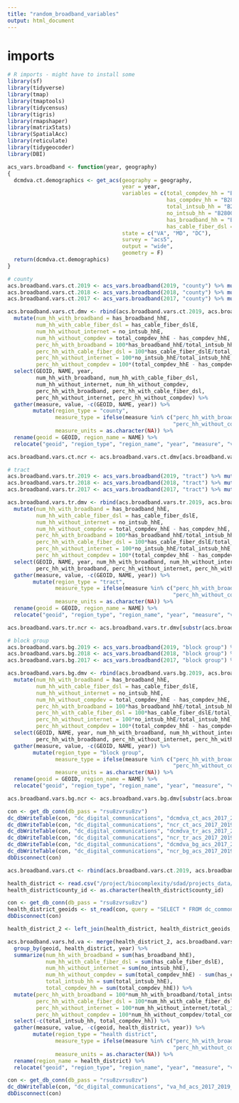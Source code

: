 ```yaml
---
title: "random_broadband_variables"
output: html_document
---
```


# imports

```r
# R imports - might have to install some
library(sf)
library(tidyverse)
library(tmap)
library(tmaptools)
library(tidycensus)
library(tigris)
library(rmapshaper)
library(matrixStats)
library(SpatialAcc)
library(reticulate)
library(tidygeocoder)
library(DBI)
```


```r
acs_vars.broadband <- function(year, geography)
{
  dcmdva.ct.demographics <- get_acs(geography = geography,
                                    year = year,
                                    variables = c(total_compdev_hh = "B28001_001",
                                                  has_compdev_hh = "B28001_002",
                                                  total_intsub_hh = "B28002_001",
                                                  no_intsub_hh = "B28002_013",
                                                  has_broadband_hh = "B28002_004",
                                                  has_cable_fiber_dsl = "B28002_007"),
                                    state = c("VA", "MD", "DC"),
                                    survey = "acs5",
                                    output = "wide",
                                    geometry = F)
  return(dcmdva.ct.demographics)
}
```


```r
# county
acs.broadband.vars.ct.2019 <- acs_vars.broadband(2019, "county") %>% mutate(year = 2019)
acs.broadband.vars.ct.2018 <- acs_vars.broadband(2018, "county") %>% mutate(year = 2018)
acs.broadband.vars.ct.2017 <- acs_vars.broadband(2017, "county") %>% mutate(year = 2017)

acs.broadband.vars.ct.dmv <- rbind(acs.broadband.vars.ct.2019, acs.broadband.vars.ct.2018, acs.broadband.vars.ct.2017) %>%
  mutate(num_hh_with_broadband = has_broadband_hhE,
         num_hh_with_cable_fiber_dsl = has_cable_fiber_dslE,
         num_hh_without_internet = no_intsub_hhE,
         num_hh_without_compdev = total_compdev_hhE - has_compdev_hhE,
         perc_hh_with_broadband = 100*has_broadband_hhE/total_intsub_hhE,
         perc_hh_with_cable_fiber_dsl = 100*has_cable_fiber_dslE/total_intsub_hhE,
         perc_hh_without_internet = 100*no_intsub_hhE/total_intsub_hhE,
         perc_hh_without_compdev = 100*(total_compdev_hhE - has_compdev_hhE)/total_compdev_hhE) %>%
  select(GEOID, NAME, year,
         num_hh_with_broadband, num_hh_with_cable_fiber_dsl,
         num_hh_without_internet, num_hh_without_compdev,
         perc_hh_with_broadband, perc_hh_with_cable_fiber_dsl,
         perc_hh_without_internet, perc_hh_without_compdev) %>%
  gather(measure, value, -c(GEOID, NAME, year)) %>%
        mutate(region_type = "county",
               measure_type = ifelse(measure %in% c("perc_hh_with_broadband", "perc_hh_without_internet",
                                                    "perc_hh_without_compdev", "perc_hh_with_cable_fiber_dsl"), "percent", "count"),
               measure_units = as.character(NA)) %>%
  rename(geoid = GEOID, region_name = NAME) %>%
  relocate("geoid", "region_type", "region_name", "year", "measure", "value", "measure_type", "measure_units")

acs.broadband.vars.ct.ncr <- acs.broadband.vars.ct.dmv[acs.broadband.vars.ct.dmv$geoid %in% c("51013", "51059", "51107", "51510", "51600", "51153", "51683", "51685", "51610", "11001", "24031", "24033", "24017", "24021"),]

# tract
acs.broadband.vars.tr.2019 <- acs_vars.broadband(2019, "tract") %>% mutate(year = 2019)
acs.broadband.vars.tr.2018 <- acs_vars.broadband(2018, "tract") %>% mutate(year = 2018)
acs.broadband.vars.tr.2017 <- acs_vars.broadband(2017, "tract") %>% mutate(year = 2017)

acs.broadband.vars.tr.dmv <- rbind(acs.broadband.vars.tr.2019, acs.broadband.vars.tr.2018, acs.broadband.vars.tr.2017) %>%
  mutate(num_hh_with_broadband = has_broadband_hhE,
         num_hh_with_cable_fiber_dsl = has_cable_fiber_dslE,
         num_hh_without_internet = no_intsub_hhE,
         num_hh_without_compdev = total_compdev_hhE - has_compdev_hhE,
         perc_hh_with_broadband = 100*has_broadband_hhE/total_intsub_hhE,
         perc_hh_with_cable_fiber_dsl = 100*has_cable_fiber_dslE/total_intsub_hhE,
         perc_hh_without_internet = 100*no_intsub_hhE/total_intsub_hhE,
         perc_hh_without_compdev = 100*(total_compdev_hhE - has_compdev_hhE)/total_compdev_hhE) %>%
  select(GEOID, NAME, year, num_hh_with_broadband, num_hh_without_internet, num_hh_without_compdev,
         perc_hh_with_broadband, perc_hh_without_internet, perc_hh_without_compdev) %>%
  gather(measure, value, -c(GEOID, NAME, year)) %>%
        mutate(region_type = "tract",
               measure_type = ifelse(measure %in% c("perc_hh_with_broadband", "perc_hh_without_internet",
                                                    "perc_hh_without_compdev", "perc_hh_with_cable_fiber_dsl"), "percent", "count"),
               measure_units = as.character(NA)) %>%
  rename(geoid = GEOID, region_name = NAME) %>%
  relocate("geoid", "region_type", "region_name", "year", "measure", "value", "measure_type", "measure_units")

acs.broadband.vars.tr.ncr <- acs.broadband.vars.tr.dmv[substr(acs.broadband.vars.tr.dmv$geoid, 1, 5) %in% c("51013", "51059", "51107", "51510", "51600", "51153", "51683", "51685", "51610", "11001", "24031", "24033", "24017", "24021"),]

# block group
acs.broadband.vars.bg.2019 <- acs_vars.broadband(2019, "block group") %>% mutate(year = 2019)
acs.broadband.vars.bg.2018 <- acs_vars.broadband(2018, "block group") %>% mutate(year = 2018)
acs.broadband.vars.bg.2017 <- acs_vars.broadband(2017, "block group") %>% mutate(year = 2017)

acs.broadband.vars.bg.dmv <- rbind(acs.broadband.vars.bg.2019, acs.broadband.vars.bg.2018, acs.broadband.vars.bg.2017) %>%
  mutate(num_hh_with_broadband = has_broadband_hhE,
         num_hh_with_cable_fiber_dsl = has_cable_fiber_dslE,
         num_hh_without_internet = no_intsub_hhE,
         num_hh_without_compdev = total_compdev_hhE - has_compdev_hhE,
         perc_hh_with_broadband = 100*has_broadband_hhE/total_intsub_hhE,
         perc_hh_with_cable_fiber_dsl = 100*has_cable_fiber_dslE/total_intsub_hhE,
         perc_hh_without_internet = 100*no_intsub_hhE/total_intsub_hhE,
         perc_hh_without_compdev = 100*(total_compdev_hhE - has_compdev_hhE)/total_compdev_hhE) %>%
  select(GEOID, NAME, year, num_hh_with_broadband, num_hh_without_internet, num_hh_without_compdev,
         perc_hh_with_broadband, perc_hh_without_internet, perc_hh_without_compdev) %>%
  gather(measure, value, -c(GEOID, NAME, year)) %>%
        mutate(region_type = "block group",
               measure_type = ifelse(measure %in% c("perc_hh_with_broadband", "perc_hh_without_internet",
                                                    "perc_hh_without_compdev", "perc_hh_with_cable_fiber_dsl"), "percent", "count"),
               measure_units = as.character(NA)) %>%
  rename(geoid = GEOID, region_name = NAME) %>%
  relocate("geoid", "region_type", "region_name", "year", "measure", "value", "measure_type", "measure_units")

acs.broadband.vars.bg.ncr <- acs.broadband.vars.bg.dmv[substr(acs.broadband.vars.bg.dmv$geoid, 1, 5) %in% c("51013", "51059", "51107", "51510", "51600", "51153", "51683", "51685", "51610", "11001", "24031", "24033", "24017", "24021"),]
```


```r
con <- get_db_conn(db_pass = "rsu8zvrsu8zv")
dc_dbWriteTable(con, "dc_digital_communications", "dcmdva_ct_acs_2017_2019_broadband_withoutint_compdev", acs.broadband.vars.ct.dmv)
dc_dbWriteTable(con, "dc_digital_communications", "ncr_ct_acs_2017_2019_broadband_withoutint_compdev", acs.broadband.vars.ct.ncr)
dc_dbWriteTable(con, "dc_digital_communications", "dcmdva_tr_acs_2017_2019_broadband_withoutint_compdev", acs.broadband.vars.tr.dmv)
dc_dbWriteTable(con, "dc_digital_communications", "ncr_tr_acs_2017_2019_broadband_withoutint_compdev", acs.broadband.vars.tr.ncr)
dc_dbWriteTable(con, "dc_digital_communications", "dcmdva_bg_acs_2017_2019_broadband_withoutint_compdev", acs.broadband.vars.bg.dmv)
dc_dbWriteTable(con, "dc_digital_communications", "ncr_bg_acs_2017_2019_broadband_withoutint_compdev", acs.broadband.vars.bg.ncr)
dbDisconnect(con)
```


```r
acs.broadband.vars.ct <- rbind(acs.broadband.vars.ct.2019, acs.broadband.vars.ct.2018, acs.broadband.vars.ct.2017)

health_district <- read.csv("/project/biocomplexity/sdad/projects_data/vdh/va_county_to_hd.csv")
health_district$county_id <- as.character(health_district$county_id)

con <- get_db_conn(db_pass = "rsu8zvrsu8zv")
health_district_geoids <- st_read(con, query = "SELECT * FROM dc_common.va_hd_sdad_2021_virginia_health_district_geoids")
dbDisconnect(con)

health_district_2 <- left_join(health_district, health_district_geoids, by = c("health_district" = "region_name"))
```


```r
acs.broadband.vars.hd.va <- merge(health_district_2, acs.broadband.vars.ct, by.x = "county_id", by.y = "GEOID") %>%
  group_by(geoid, health_district, year) %>%
  summarize(num_hh_with_broadband = sum(has_broadband_hhE),
            num_hh_with_cable_fiber_dsl = sum(has_cable_fiber_dslE),
            num_hh_without_internet = sum(no_intsub_hhE),
            num_hh_without_compdev = sum(total_compdev_hhE) - sum(has_compdev_hhE),
            total_intsub_hh = sum(total_intsub_hhE),
            total_compdev_hh = sum(total_compdev_hhE)) %>%
  mutate(perc_hh_with_broadband = 100*num_hh_with_broadband/total_intsub_hh,
         perc_hh_with_cable_fiber_dsl = 100*num_hh_with_cable_fiber_dsl/total_intsub_hh,
         perc_hh_without_internet = 100*num_hh_without_internet/total_intsub_hh,
         perc_hh_without_compdev = 100*num_hh_without_compdev/total_compdev_hh) %>%
  select(-c(total_intsub_hh, total_compdev_hh)) %>%
  gather(measure, value, -c(geoid, health_district, year)) %>%
        mutate(region_type = "health district",
               measure_type = ifelse(measure %in% c("perc_hh_with_broadband", "perc_hh_without_internet",
                                                    "perc_hh_without_compdev", "perc_hh_with_cable_fiber_dsl"), "percent", "count"),
               measure_units = as.character(NA)) %>%
  rename(region_name = health_district) %>%
  relocate("geoid", "region_type", "region_name", "year", "measure", "value", "measure_type", "measure_units")

con <- get_db_conn(db_pass = "rsu8zvrsu8zv")
dc_dbWriteTable(con, "dc_digital_communications", "va_hd_acs_2017_2019_broadband_withoutint_compdev", acs.broadband.vars.hd.va)
dbDisconnect(con)
```

